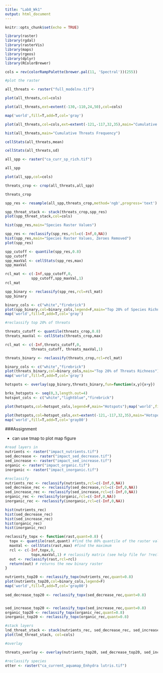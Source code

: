 ```yaml
---
title: "Lab8_Wk1"
output: html_document
---
```


```r
knitr::opts_chunk$set(echo = TRUE)
```

```r

library(raster)
library(rgdal)
library(rasterVis)
library(maps)
library(rgeos)
library(dplyr)
library(RColorBrewer)
```

```r
cols = rev(colorRampPalette(brewer.pal(11, 'Spectral'))(255)) 
```


```r
#plot the raster

all_threats <- raster("full_modelnv.tif")

plot(all_threats,col=cols)
```

```r
plot(all_threats,ext=extent(-130,-110,24,50),col=cols)

map('world',fill=T,add=T,col='gray')

```

```r

plot(all_threats,col=cols,ext=extent(-121,-117,32,35),main="Cumulative Threats") 

```

```r
hist(all_threats,main="Cumulative Threats Frequency")

```

```r
cellStats(all_threats,mean)

cellStats(all_threats,sd)
```

```r

all_spp <- raster("ca_curr_sp_rich.tif")

all_spp

plot(all_spp,col=cols)

```

```r

threats_crop <- crop(all_threats,all_spp)

threats_crop

```

```r

spp_res <- resample(all_spp,threats_crop,method='ngb',progress='text')

```

```r
spp_threat_stack <- stack(threats_crop,spp_res)
plot(spp_threat_stack,col=cols)

```

```r
hist(spp_res,main="Species Raster Values") 

```

```r
spp_res <- reclassify(spp_res,rcl=c(-Inf,0,NA))
hist(spp_res,main="Species Raster Values, Zeroes Removed")
plot(spp_res)
```

```r
spp_cutoff <- quantile(spp_res,0.8)
spp_cutoff
spp_maxVal <- cellStats(spp_res,max)
spp_maxVal
```

```r
rcl_mat <- c(-Inf,spp_cutoff,0,
            spp_cutoff,spp_maxVal,1)
rcl_mat

```

```r

spp_binary <- reclassify(spp_res,rcl=rcl_mat)
spp_binary

```

```r
binary_cols <- c("white","firebrick")
plot(spp_binary,col=binary_cols,legend=F,main="Top 20% of Species Richness")
map('world',fill=T,add=T,col='gray')


```


```r

#reclassify top 20% of threats

threats_cutoff <- quantile(threats_crop,0.8)
threats_maxVal <- cellStats(threats_crop,max)

rcl_mat <- c(-Inf,threats_cutoff,0,
            threats_cutoff, threats_maxVal,1)

threats_binary <- reclassify(threats_crop,rcl=rcl_mat)

binary_cols <- c("white","firebrick")
plot(threats_binary,col=binary_cols,main="Top 20% of Threats Richness")
map('world',fill=T,add=T,col='gray')


```

```r
hotspots <- overlay(spp_binary,threats_binary,fun=function(x,y){x+y})

brks_hotspots <- seq(0,3,length.out=4) 
hotspot_cols <- c("white","lightblue","firebrick")

plot(hotspots,col=hotspot_cols,legend=F,main="Hotspots");map('world',fill=T,add=T,col='gray80')

```

```r

plot(hotspots,col=hotspot_cols,ext=extent(-121,-117,32,35),main="Hotspots, SB Channel",legend=F)
map('world',fill=T,add=T,col='gray80')

```

###Assignment

- can use tmap to plot map figure

```r
#read layers in
nutrients <- raster("impact_nutrients.tif")
sed_decrease <- raster("impact_sed_decrease.tif")
sed_increase <- raster("impact_sed_increase.tif")
organic <- raster("impact_organic.tif")
inorganic <- raster("impact_inorganic.tif")

#reclassify
nutrients_rec <- reclassify(nutrients,rcl=c(-Inf,0,NA))
sed_decrease_rec <- reclassify(sed_decrease,rcl=c(-Inf,0,NA))
sed_increase_rec <- reclassify(sed_increase,rcl=c(-Inf,0,NA))
organic_rec <- reclassify(organic,rcl=c(-Inf,0,NA))
inorganic_rec <- reclassify(inorganic,rcl=c(-Inf,0,NA))

hist(nutrients_rec)
hist(sed_decrease_rec)
hist(sed_increase_rec)
hist(organic_rec)
hist(inorganic_rec)


```

```r

reclassify_topx <- function(rast,quant=0.8) {
  topx <- quantile(rast,quant) #find the 80% quantile of the raster values
  maxVal <- cellStats(rast,max) #find the maximum
  rcl <- c(-Inf,topx,0,
            topx,maxVal,1) # reclassify matrix (see help file for ?reclassify)
  out <- reclassify(rast,rcl=rcl)
  return(out) # returns the new binary raster
}

nutrients_top20 <- reclassify_topx(nutrients_rec,quant=0.8)
plot(nutrients_top20,col=binary_cols,legend=F)
map('world',fill=T,add=T,col='gray80')
     
sed_decrease_top20 <- reclassify_topx(sed_decrease_rec,quant=0.8)


sed_increase_top20 <- reclassify_topx(sed_increase_rec,quant=0.8)
organic_top20 <- reclassify_topx(organic_rec,quant=0.8)
inorganic_top20 <- reclassify_topx(organic_rec,quant=0.8)

```

```r

#stack layers
lnd_threat_stack <- stack(nutrients_rec, sed_decrease_rec, sed_increase_rec, organic_rec, inorganic_rec)
plot(lnd_threat_stack, col=cols)

```


```r
#overlay

threats_overlay <- overlay(nutrients_top20, sed_decrease_top20, sed_increase_top20, organic_top20, inorganic_top20, fun=sum)


```

```r
#reclassify species 
otter <- raster("ca_current_aquamap_Enhydra lutris.tif")


```






